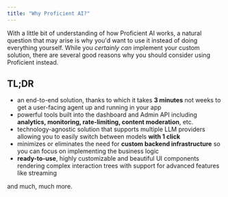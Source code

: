 ```yaml
---
title: "Why Proficient AI?"
---
```


With a little bit of understanding of how Proficient AI works, a natural question that may arise is why you'd
want to use it instead of doing everything yourself. While you _certainly can_ implement your custom solution,
there are several good reasons why you should consider using Proficient instead.

## TL;DR

- an end-to-end solution, thanks to which it takes <Tooltip tip="Assuming you're using the React SDK">**3 minutes**</Tooltip> not weeks to get a user-facing agent up and running in your app
- powerful tools built into the dashboard and Admin API including **analytics, monitoring, rate-limiting, content moderation**, etc.
- technology-agnostic solution that supports multiple LLM providers allowing you to easily switch between models **with 1 click**
- minimizes or eliminates the need for **custom backend infrastructure** so you can focus on implementing the business logic
- **ready-to-use**, highly customizable and beautiful UI components rendering complex interaction trees with support for advanced features like streaming

and much, much more.
